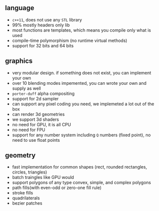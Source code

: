 
## language
- `c++11`, does not use any `STL` library
- 99% mostly headers only lib
- most functions are templates, which means you compile only what is used
- compile-time polymorphism (no runtime virtual methods)
- support for 32 bits and 64 bits

## graphics
- very modular design. if something does not exist, you can implement your own
- over 10 blending modes impemented, you can wrote your own and supply as well
- `porter-duff` alpha compositing
- support for 2d sampler
- can support any pixel coding you need, we implemeted a lot out of the box
- can render 3d geometries
- we support 3d shaders
- no need for GPU, it is all CPU
- no need for FPU
- support for any number system including `Q` numbers (fixed point), no need to use float points

## geometry
- fast implementation for common shapes (rect, rounded rectangles, circles, triangles)
- batch traingles like GPU would
- support polygons of any type convex, simple, and complex polygons 
- path fills(with even-odd or zero-one fill rule)
- stroke fills
- quadrilaterals
- bezier patches

